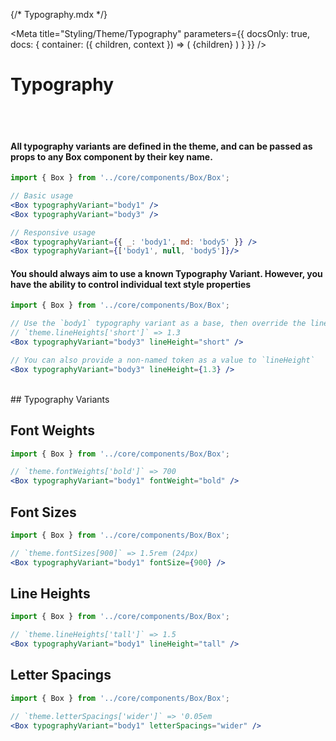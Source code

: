 {/* Typography.mdx */}

<Meta
  title="Styling/Theme/Typography"
  parameters={{
    docsOnly: true,
    docs: {
      container: ({ children, context }) => (
        <DocsContainer context={context}>
          <CustomThemeProvider>{children}</CustomThemeProvider>
        </DocsContainer>
      )
    }
  }}
/>

# Typography

<br /><br />
#### All typography variants are defined in the theme, and can be passed as props to any Box component by their key name.

```jsx
import { Box } from '../core/components/Box/Box';

// Basic usage
<Box typographyVariant="body1" />
<Box typographyVariant="body3" />

// Responsive usage
<Box typographyVariant={{ _: 'body1', md: 'body5' }} />
<Box typographyVariant={['body1', null, 'body5']}/>
```

#### You should always aim to use a known Typography Variant. However, you have the ability to control individual text style properties
```jsx
import { Box } from '../core/components/Box/Box';

// Use the `body1` typography variant as a base, then override the line height
// `theme.lineHeights['short']` => 1.3
<Box typographyVariant="body3" lineHeight="short" />

// You can also provide a non-named token as a value to `lineHeight`
<Box typographyVariant="body3" lineHeight={1.3} />
```

<br />
## Typography Variants

<Canvas>
    <TypographyTable />
</Canvas>



## Font Weights

```jsx
import { Box } from '../core/components/Box/Box';

// `theme.fontWeights['bold']` => 700
<Box typographyVariant="body1" fontWeight="bold" />
```
<Canvas>
    <FontWeights />
</Canvas>   



## Font Sizes

```jsx
import { Box } from '../core/components/Box/Box';

// `theme.fontSizes[900]` => 1.5rem (24px)
<Box typographyVariant="body1" fontSize={900} />
```
<Canvas>
    <FontSizes />
</Canvas>



## Line Heights

```jsx
import { Box } from '../core/components/Box/Box';

// `theme.lineHeights['tall']` => 1.5
<Box typographyVariant="body1" lineHeight="tall" />
```
<Canvas>
   <LineHeights />
</Canvas>



## Letter Spacings

```jsx
import { Box } from '../core/components/Box/Box';

// `theme.letterSpacings['wider']` => '0.05em
<Box typographyVariant="body1" letterSpacings="wider" />
```
<Canvas>
    <LetterSpacings />
</Canvas>